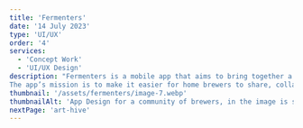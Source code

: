 ```yaml
---
title: 'Fermenters'
date: '14 July 2023'
type: 'UI/UX'
order: '4'
services:
  - 'Concept Work'
  - 'UI/UX Design'
description: "Fermenters is a mobile app that aims to bring together a community of Home Brewers.
The app’s mission is to make it easier for home brewers to share, collaborate and learn from each other"
thumbnail: '/assets/fermenters/image-7.webp'
thumbnailAlt: 'App Design for a community of brewers, in the image is shown an billboard designed by me as a Graphic Designer'
nextPage: 'art-hive'
---
```


<Row
  leftImage="/assets/fermenters/image-2.webp"
  rightImage="/assets/fermenters/image-3.webp"
/>
<Row fullImage="/assets/fermenters/image-4.webp" />
<Row
  leftImage="/assets/fermenters/image-5.webp"
  rightImage="/assets/fermenters/image-6.webp"
/>
<Row fullImage="/assets/fermenters/image-1.webp" />
